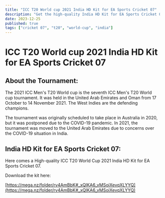 ```yaml
---
title: "ICC T20 World cup 2021 India HD Kit for EA Sports Cricket 07"
description: "Get the high-quality India HD Kit for EA Sports Cricket 07 for the 2021 ICC Men's T20 World Cup."
date: 2023-12-25
published: true
tags: ["cricket 07", "t20", "world-cup", "india"]
---
```


# ICC T20 World cup 2021 India HD Kit for EA Sports Cricket 07

## **About the Tournament:**

The 2021 ICC Men's T20 World cup is the seventh ICC Men's T20 World cup tournament. It was held in the United Arab Emirates and Oman from 17 October to 14 November 2021. The West Indies are the defending champions.

The tournament was originally scheduled to take place in Australia in 2020, but it was postponed due to the COVID-19 pandemic. In 2021, the tournament was moved to the United Arab Emirates due to concerns over the COVID-19 situation in India.

## **India HD Kit for EA Sports Cricket 07:**

Here comes a High-quality ICC T20 World Cup 2021 India HD Kit for EA Sports Cricket 07.

Download the kit here:

[https://mega.nz/folder/rv4AmBbK#_xQlKA6_vMSoiXevqXLYYQ](https://mega.nz/folder/rv4AmBbK#_xQlKA6_vMSoiXevqXLYYQ) 